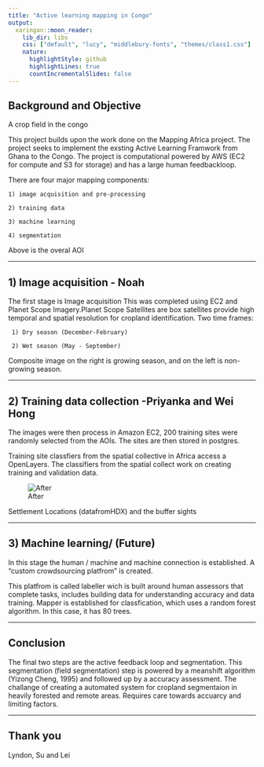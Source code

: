 ---
title: "Active learning mapping in Congo"
output:
  xaringan::moon_reader:
    lib_dir: libs
    css: ["default", "lucy", "middlebury-fonts", "themes/class1.css"]
    nature:
      highlightStyle: github
      highlightLines: true
      countIncrementalSlides: false
---

## Background and Objective


A crop field in the congo 

This project builds upon the work done on the Mapping Africa project.
The project seeks to implement the exsting Active Learning Framwork from Ghana to the Congo.
The project is computational powered by AWS (EC2 for compute and S3 for storage) and has a large human feedbackloop.


There are four major mapping components:

    1) image acquisition and pre-processing 
    
    2) training data 
    
    3) machine learning
    
    4) segmentation 



Above is the overal AOI 

---

## 1) Image acquisition - Noah
The first stage is Image acquisition
This was completed using EC2 and Planet Scope Imagery.Planet Scope Satellites are box satellites provide high temporal and spatial resolution for cropland identification. 
Two time frames: 

     1) Dry season (December-February)
     
     2) Wet season (May - September)
  











Composite image on the right is growing season, and on the left is non-growing season.

---

## 2) Training data collection -Priyanka and Wei Hong


The images were then process in Amazon EC2, 200 training sites were randomly selected from the AOIs.
The sites are then stored in postgres. 


Training site classfiers from the spatial collective in Africa access a OpenLayers.
The classifiers from the spatial collect work on creating training and validation data.


![After](/figure/EOsettlemnt.png)

<!-- ```{r, echo=FALSE, out.width='95%', message = FALSE, warning = FALSE} -->
<!-- knitr::include_graphics(here::here("Desktop/EOsettlemnt.png")) -->
<!-- ``` -->


Settlement Locations (datafromHDX) and the buffer sights

 
--- 


## 3) Machine learning/ (Future)
In this stage the human / machine and machine connection is established.
A "custom crowdsourcing platfrom" is created.

This platfrom is called labeller wich is built around human assessors that complete tasks, includes building data for understanding accuracy and data training.
Mapper is established for classfication, which uses a random forest algorithm. In this case, it has 80 trees.


---

## Conclusion
The final two steps are the active feedback loop and segmentation.
This segmentation (field segmentation) step is powered by a meanshift algorithm (Yizong Cheng, 1995) and followed up by a accuracy assessment.
The challange of creating a automated system for cropland segmentaion in heavily forested and remote areas.
Requires care towards accuarcy and limiting factors.
    


---

## Thank you
Lyndon, Su and Lei

